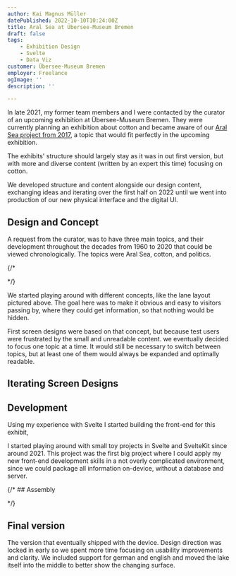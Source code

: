 ```yaml
---
author: Kai Magnus Müller
datePublished: 2022-10-10T10:24:00Z
title: Aral Sea at Übersee-Museum Bremen
draft: false
tags:
    - Exhibition Design
    - Svelte
    - Data Viz
customer: Übersee-Museum Bremen
employer: Freelance
ogImage: ''
description: ''

---
```




<Figure 
    alt="The assembled exhibit after delivery in the Übersee-Museum (excuse the bad footage, after eight hours in the train and no sleep, I wasn't exactly awake…)" 
    src="/video/aral-sea-2/aral-sea-2-video-2.mp4" 
    width="1920" 
    height="1080"
    type="video"
    fullWidth>
</Figure>



In late 2021, my former team members and I were contacted by the curator of an upcoming exhibition at Übersee-Museum Bremen. They were currently planning an exhibition about cotton and became aware of our [Aral Sea project from 2017](/projects/aralsea), a topic that would fit perfectly in the upcoming exhibition.

The exhibits' structure should largely stay as it was in out first version, but with more and diverse content (written by an expert this time) focusing on cotton. 

We developed structure and content alongside our design content, exchanging ideas and iterating over the first half on 2022 until we went into production of our new physical interface and the digital UI. 

## Design and Concept

A request from the curator, was to have three main topics, and their development throughout the decades from 1960 to 2020 that could be viewed chronologically. The topics were Aral Sea, cotton, and politics.

{/* <Figure
            alt="Early concepts of a 'lane' layout. Users could expand one of the three topics to access more detailed information."
            src="https://res.cloudinary.com/dm3a0qioc/image/upload/v1719421037/Aral%20Sea%202/aral-sea-2-concepts-2_ib5n32.jpg"
            width="1920"
            height="1200"></Figure> */}

<Figure 
    alt="Early concepts of a 'lane' layout. Users could expand one of the three topics to access more detailed information." 
    src="https://res.cloudinary.com/dm3a0qioc/image/upload/v1719752051/Aral%20Sea%202/aral-sea-2-concept-1_dnnlsk.jpg" 
    width="1920" 
    height="678">
</Figure>

We started playing around with different concepts, like the lane layout pictured above. The goal here was to make it obvious and easy to visitors passing by, where they could get information, so that nothing would be hidden.

First screen designs were based on that concept, but because test users were frustrated by the small and unreadable content. we eventually decided to focus one topic at a time. It would still be necessary to switch between topics, but at least one of them would always be expanded and optimally readable.

## Iterating Screen Designs

<Figure 
    alt="One of the first designs with prototype styling. It introduced the possibility to switch topics at the bottom of the screen." 
    src="https://res.cloudinary.com/dm3a0qioc/image/upload/v1719751645/Aral%20Sea%202/aral-sea-2-wip-2_aupeym.jpg" 
    width="1920" 
    height="1080">
</Figure>

## Development

Using my experience with Svelte I started building the front-end for this exhibit, 

I started playing around with small toy projects in Svelte and SvelteKit since around 2021. This project was the first big project where I could apply my new front-end development skills in a not overly complicated environment, since we could package all information on-device, without a database and server. 

{/* ## Assembly


<Figure 
    alt="The final version included a number of " 
    src="https://res.cloudinary.com/dm3a0qioc/image/upload/v1719752800/Aral%20Sea%202/aral-sea-2-hardware-1_llztxj.jpg" 
    width="4032" 
    height="3024">
</Figure> */}

## Final version

The version that eventually shipped with the device. Design direction was locked in early so we spent more time focusing on usability improvements and clarity. We included support for german and english and moved the lake itself into the middle to better show the changing surface. 

<Figure 
    alt="Users can view different media scattered around the lake like photographs on a table." 
    src="https://res.cloudinary.com/dm3a0qioc/image/upload/v1719751646/Aral%20Sea%202/aral-sea-2-final-1990_gnna1g.jpg" 
    width="1920" 
    height="1080">
</Figure>